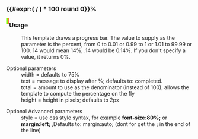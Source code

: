 <div style="width:{{{width|75%}}}; {{#IF: {{{style|}}}|{{{style}}}|margin:auto;}} text-align:center;"><big>'''{{#expr:( {{{1|<noinclude>2</noinclude>0}}} / {{{total|100}}} ) * 100 round 0}}%'''</big> {{{text|completed}}} 
<p style="border:1px solid black; padding:1px; overflow:hidden;"><span style="width:{{#expr: ({{{1|<noinclude>2</noinclude>0}}}/{{{total|100}}}) * 100}}%; height:{{{height|2}}}px; background:#7fff00; float:left;">&nbsp;</span><span style="width:{{#expr: 100 - ({{{1|<noinclude>2</noinclude>0}}}/{{{total|100}}}) * 100}}%; height:{{{height|2}}}px; background:#ff7f50; float:left;">&nbsp;</span></p>
</div><noinclude>

=== Usage ===

:This template draws a progress bar. The value to supply as the parameter is the percent, from 0 to 0.01 or 0.99 to 1 or 1.01 to 99.99 or 100.  14 would mean 14%, .14 would be 0.14%.  If you don't specify a value, it returns 0%.


;Optional parameters
:width = defaults to 75%
:text  = message to display after %; defaults to: completed.
:total = amount to use as the denominator (instead of 100), allows the template to compute the percentage on the fly
:height = height in pixels; defaults to 2px

;Optional Advanced parameters
:style = use css style syntax, for example '''font-size:80%;''' or '''margin:left;''' ,Defaults to: margin:auto; (dont for get the ''';''' in the end of the line)
<!--
:talkpage =   link to talke page?   -->

</noinclude>
